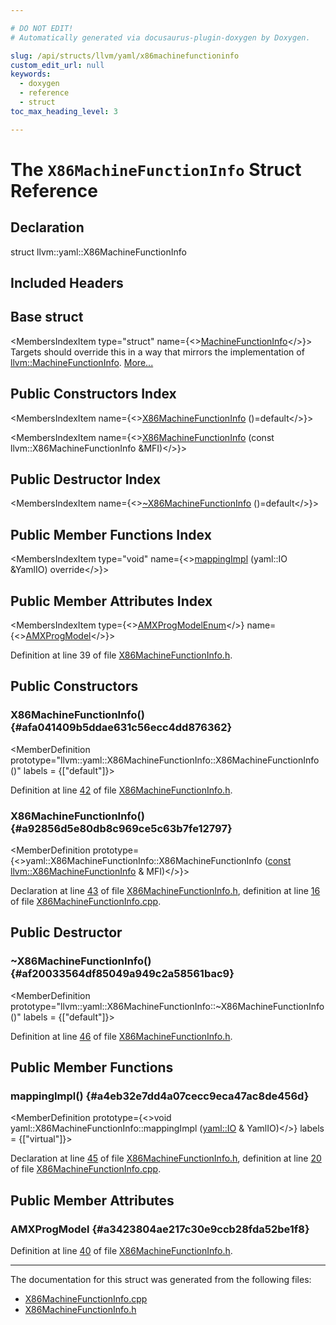 ```yaml
---

# DO NOT EDIT!
# Automatically generated via docusaurus-plugin-doxygen by Doxygen.

slug: /api/structs/llvm/yaml/x86machinefunctioninfo
custom_edit_url: null
keywords:
  - doxygen
  - reference
  - struct
toc_max_heading_level: 3

---
```





# The `X86MachineFunctionInfo` Struct Reference

<DoxygenPage pluginConfig={pluginConfig}>



## Declaration

<CodeBlock>struct llvm::yaml::X86MachineFunctionInfo</CodeBlock>

## Included Headers

<IncludesList>
<IncludesListItem
  filePath="Target/X86/X86MachineFunctionInfo.h"
  permalink="/docs/api/files/lib/lib/target/lib/target/x86/x86machinefunctioninfo-h"
  isLocal="true" />
</IncludesList>

## Base struct

<MembersIndex>

<MembersIndexItem
  type="struct"
  name={<><a href="/docs/api/structs/llvm/yaml/machinefunctioninfo">MachineFunctionInfo</a></>}>
Targets should override this in a way that mirrors the implementation of <a href="/docs/api/structs/llvm/machinefunctioninfo">llvm::MachineFunctionInfo</a>. <a href="/docs/api/structs/llvm/yaml/machinefunctioninfo/#details">More...</a>
</MembersIndexItem>

</MembersIndex>

## Public Constructors Index

<MembersIndex>

<MembersIndexItem
  name={<><a href="#afa041409b5ddae631c56ecc4dd876362">X86MachineFunctionInfo</a> ()=default</>}>
</MembersIndexItem>

<MembersIndexItem
  name={<><a href="#a92856d5e80db8c969ce5c63b7fe12797">X86MachineFunctionInfo</a> (const llvm::X86MachineFunctionInfo &amp;MFI)</>}>
</MembersIndexItem>

</MembersIndex>

## Public Destructor Index

<MembersIndex>

<MembersIndexItem
  name={<><a href="#af20033564df85049a949c2a58561bac9">~X86MachineFunctionInfo</a> ()=default</>}>
</MembersIndexItem>

</MembersIndex>

## Public Member Functions Index

<MembersIndex>

<MembersIndexItem
  type="void"
  name={<><a href="#a4eb32e7dd4a07cecc9eca47ac8de456d">mappingImpl</a> (yaml::IO &amp;YamlIO) override</>}>
</MembersIndexItem>

</MembersIndex>

## Public Member Attributes Index

<MembersIndex>

<MembersIndexItem
  type={<><a href="/docs/api/namespaces/llvm/#a7a24c2247bd546fc56e2de6cfd04a3d7">AMXProgModelEnum</a></>}
  name={<><a href="#a3423804ae217c30e9ccb28fda52be1f8">AMXProgModel</a></>}>
</MembersIndexItem>

</MembersIndex>


Definition at line 39 of file <a href="/docs/api/files/lib/lib/target/lib/target/x86/x86machinefunctioninfo-h">X86MachineFunctionInfo.h</a>.

<SectionDefinition>

## Public Constructors

### X86MachineFunctionInfo() {#afa041409b5ddae631c56ecc4dd876362}

<MemberDefinition
  prototype="llvm::yaml::X86MachineFunctionInfo::X86MachineFunctionInfo ()"
  labels = {["default"]}>

Definition at line <a href="/docs/api/files/lib/lib/target/lib/target/x86/x86machinefunctioninfo-h/#l00042">42</a> of file <a href="/docs/api/files/lib/lib/target/lib/target/x86/x86machinefunctioninfo-h">X86MachineFunctionInfo.h</a>.
</MemberDefinition>

### X86MachineFunctionInfo() {#a92856d5e80db8c969ce5c63b7fe12797}

<MemberDefinition
  prototype={<>yaml::X86MachineFunctionInfo::X86MachineFunctionInfo (<a href="/docs/api/files/lib/lib/target/lib/target/aarch64/aarch64promoteconstant-cpp/#a90f8350fecae261c25be85d38b451bff">const</a> <a href="/docs/api/classes/llvm/x86machinefunctioninfo">llvm::X86MachineFunctionInfo</a> &amp; MFI)</>}>

Declaration at line <a href="/docs/api/files/lib/lib/target/lib/target/x86/x86machinefunctioninfo-h/#l00043">43</a> of file <a href="/docs/api/files/lib/lib/target/lib/target/x86/x86machinefunctioninfo-h">X86MachineFunctionInfo.h</a>, definition at line <a href="/docs/api/files/lib/lib/target/lib/target/x86/x86machinefunctioninfo-cpp/#l00016">16</a> of file <a href="/docs/api/files/lib/lib/target/lib/target/x86/x86machinefunctioninfo-cpp">X86MachineFunctionInfo.cpp</a>.
</MemberDefinition>

</SectionDefinition>

<SectionDefinition>

## Public Destructor

### ~X86MachineFunctionInfo() {#af20033564df85049a949c2a58561bac9}

<MemberDefinition
  prototype="llvm::yaml::X86MachineFunctionInfo::~X86MachineFunctionInfo ()"
  labels = {["default"]}>

Definition at line <a href="/docs/api/files/lib/lib/target/lib/target/x86/x86machinefunctioninfo-h/#l00046">46</a> of file <a href="/docs/api/files/lib/lib/target/lib/target/x86/x86machinefunctioninfo-h">X86MachineFunctionInfo.h</a>.
</MemberDefinition>

</SectionDefinition>

<SectionDefinition>

## Public Member Functions

### mappingImpl() {#a4eb32e7dd4a07cecc9eca47ac8de456d}

<MemberDefinition
  prototype={<>void yaml::X86MachineFunctionInfo::mappingImpl (<a href="/docs/api/classes/llvm/yaml/io">yaml::IO</a> &amp; YamlIO)</>}
  labels = {["virtual"]}>

Declaration at line <a href="/docs/api/files/lib/lib/target/lib/target/x86/x86machinefunctioninfo-h/#l00045">45</a> of file <a href="/docs/api/files/lib/lib/target/lib/target/x86/x86machinefunctioninfo-h">X86MachineFunctionInfo.h</a>, definition at line <a href="/docs/api/files/lib/lib/target/lib/target/x86/x86machinefunctioninfo-cpp/#l00020">20</a> of file <a href="/docs/api/files/lib/lib/target/lib/target/x86/x86machinefunctioninfo-cpp">X86MachineFunctionInfo.cpp</a>.
</MemberDefinition>

</SectionDefinition>

<SectionDefinition>

## Public Member Attributes

### AMXProgModel {#a3423804ae217c30e9ccb28fda52be1f8}

<MemberDefinition
  prototype="AMXProgModelEnum llvm::yaml::X86MachineFunctionInfo::AMXProgModel">

Definition at line <a href="/docs/api/files/lib/lib/target/lib/target/x86/x86machinefunctioninfo-h/#l00040">40</a> of file <a href="/docs/api/files/lib/lib/target/lib/target/x86/x86machinefunctioninfo-h">X86MachineFunctionInfo.h</a>.
</MemberDefinition>

</SectionDefinition>

<hr/>

The documentation for this struct was generated from the following files:

<ul>
<li><a href="/docs/api/files/lib/lib/target/lib/target/x86/x86machinefunctioninfo-cpp">X86MachineFunctionInfo.cpp</a></li>
<li><a href="/docs/api/files/lib/lib/target/lib/target/x86/x86machinefunctioninfo-h">X86MachineFunctionInfo.h</a></li>
</ul>

</DoxygenPage>
